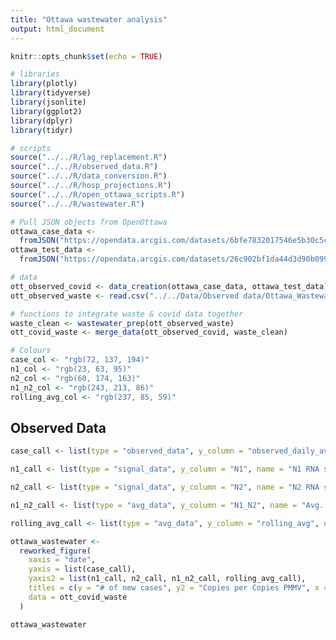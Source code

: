 ```yaml
---
title: "Ottawa wastewater analysis"
output: html_document
---
```


```r
knitr::opts_chunk$set(echo = TRUE)
```

```r
# libraries
library(plotly)
library(tidyverse)
library(jsonlite)
library(ggplot2)
library(dplyr)
library(tidyr)

# scripts
source("../../R/lag_replacement.R")
source("../../R/observed_data.R")
source("../../R/data_conversion.R")
source("../../R/hosp_projections.R")
source("../../R/open_ottawa_scripts.R")
source("../../R/wastewater.R")

# Pull JSON objects from OpenOttawa
ottawa_case_data <-
  fromJSON("https://opendata.arcgis.com/datasets/6bfe7832017546e5b30c5cc6a201091b_0/FeatureServer/0/query?where=1%3D1&outFields=_Date,Cumulative_Active_Cases_by_Episode_Date,Cumulative_Deaths_by_Date_of_Death,7-day_Average_of_Newly_Reported_cases_by_Reported_Date,Cases_Newly_Admitted_to_Hospital,Cases_Currently_in_Hospital,Cases_Currently_in_ICU,Daily_Cases_by_Episode_Date,Daily_Cases_by_Reported_Date&outSR=4326&f=json")
ottawa_test_data <-
  fromJSON("https://opendata.arcgis.com/datasets/26c902bf1da44d3d90b099392b544b81_0/FeatureServer/0/query?where=1%3D1&outFields=_Date,Daily_%_Positivity&outSR=4326&f=json")

# data
ott_observed_covid <- data_creation(ottawa_case_data, ottawa_test_data)
ott_observed_waste <- read.csv("../../Data/Observed data/Ottawa_Wastewater_Data.csv")

# functions to integrate waste & covid data together
waste_clean <- wastewater_prep(ott_observed_waste)
ott_covid_waste <- merge_data(ott_observed_covid, waste_clean)

# Colours
case_col <- "rgb(72, 137, 194)"
n1_col <- "rgb(23, 63, 95)"
n2_col <- "rgb(60, 174, 163)"
n1_n2_col <- "rgb(243, 213, 86)"
rolling_avg_col <- "rgb(237, 85, 59)"
```

## Observed Data
```r
case_call <- list(type = "observed_data", y_column = "observed_daily_average_cases", name = "Daily average cases", color = case_col)

n1_call <- list(type = "signal_data", y_column = "N1", name = "N1 RNA signal", color = n1_col, yaxis = "y2") 

n2_call <- list(type = "signal_data", y_column = "N2", name = "N2 RNA signal", color = n2_col, yaxis = "y2")

n1_n2_call <- list(type = "avg_data", y_column = "N1_N2", name = "Avg. viral signal", color = n1_n2_col, yaxis = "y2")

rolling_avg_call <- list(type = "avg_data", y_column = "rolling_avg", name = "5-day rolling avg. viral signal", color = rolling_avg_col, yaxis = "y2")

ottawa_wastewater <-
  reworked_figure(
    xaxis = "date",
    yaxis = list(case_call),
    yaxis2 = list(n1_call, n2_call, n1_n2_call, rolling_avg_call),
    titles = c(y = "# of new cases", y2 = "Copies per Copies PMMV", x = "Date", title = "Daily COVID-19 viral signal in wastewater with respect to daily new COVID cases"),
    data = ott_covid_waste
  )

ottawa_wastewater
```